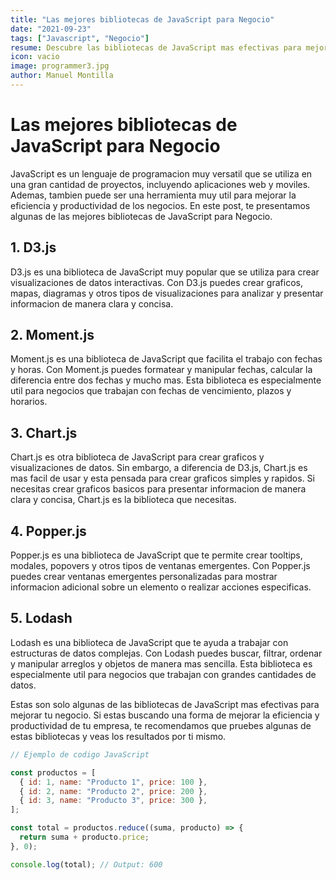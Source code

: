 ---
title: "Las mejores bibliotecas de JavaScript para Negocio"
date: "2021-09-23"
tags: ["Javascript", "Negocio"]
resume: Descubre las bibliotecas de JavaScript mas efectivas para mejorar tu negocio en 20 palabras
icon: vacio
image: programmer3.jpg
author: Manuel Montilla
---

# Las mejores bibliotecas de JavaScript para Negocio

JavaScript es un lenguaje de programacion muy versatil que se utiliza en una gran cantidad de proyectos, incluyendo aplicaciones web y moviles. Ademas, tambien puede ser una herramienta muy util para mejorar la eficiencia y productividad de los negocios. En este post, te presentamos algunas de las mejores bibliotecas de JavaScript para Negocio.

## 1. D3.js

D3.js es una biblioteca de JavaScript muy popular que se utiliza para crear visualizaciones de datos interactivas. Con D3.js puedes crear graficos, mapas, diagramas y otros tipos de visualizaciones para analizar y presentar informacion de manera clara y concisa.

## 2. Moment.js

Moment.js es una biblioteca de JavaScript que facilita el trabajo con fechas y horas. Con Moment.js puedes formatear y manipular fechas, calcular la diferencia entre dos fechas y mucho mas. Esta biblioteca es especialmente util para negocios que trabajan con fechas de vencimiento, plazos y horarios.

## 3. Chart.js

Chart.js es otra biblioteca de JavaScript para crear graficos y visualizaciones de datos. Sin embargo, a diferencia de D3.js, Chart.js es mas facil de usar y esta pensada para crear graficos simples y rapidos. Si necesitas crear graficos basicos para presentar informacion de manera clara y concisa, Chart.js es la biblioteca que necesitas.

## 4. Popper.js

Popper.js es una biblioteca de JavaScript que te permite crear tooltips, modales, popovers y otros tipos de ventanas emergentes. Con Popper.js puedes crear ventanas emergentes personalizadas para mostrar informacion adicional sobre un elemento o realizar acciones especificas.

## 5. Lodash

Lodash es una biblioteca de JavaScript que te ayuda a trabajar con estructuras de datos complejas. Con Lodash puedes buscar, filtrar, ordenar y manipular arreglos y objetos de manera mas sencilla. Esta biblioteca es especialmente util para negocios que trabajan con grandes cantidades de datos.

Estas son solo algunas de las bibliotecas de JavaScript mas efectivas para mejorar tu negocio. Si estas buscando una forma de mejorar la eficiencia y productividad de tu empresa, te recomendamos que pruebes algunas de estas bibliotecas y veas los resultados por ti mismo.

```javascript
// Ejemplo de codigo JavaScript

const productos = [
  { id: 1, name: "Producto 1", price: 100 },
  { id: 2, name: "Producto 2", price: 200 },
  { id: 3, name: "Producto 3", price: 300 },
];

const total = productos.reduce((suma, producto) => {
  return suma + producto.price;
}, 0);

console.log(total); // Output: 600
```
